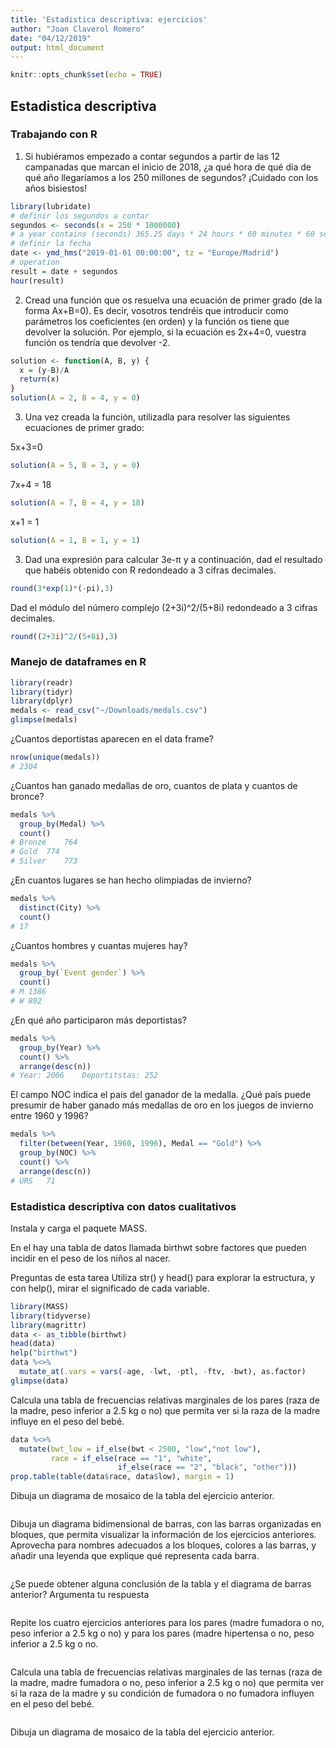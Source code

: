 ```yaml
---
title: 'Estadistica descriptiva: ejercicios'
author: "Joan Claverol Romero"
date: "04/12/2019"
output: html_document
---
```


```r
knitr::opts_chunk$set(echo = TRUE)
```

## Estadistica descriptiva

### Trabajando con R

1. Si hubiéramos empezado a contar segundos a partir de las 12 campanadas que marcan el inicio de 2018, ¿a qué hora de qué día de qué año llegaríamos a los 250 millones de segundos? ¡Cuidado con los años bisiestos!

```r
library(lubridate)
# definir los segundos a contar
segundos <- seconds(x = 250 * 1000000)
# a year contains (seconds) 365.25 days * 24 hours * 60 minutes * 60 seconds 
# definir la fecha
date <- ymd_hms("2019-01-01 00:00:00", tz = "Europe/Madrid")
# operation
result = date + segundos
hour(result)
```


2. Cread una función que os resuelva una ecuación de primer grado (de la forma Ax+B=0). Es decir, vosotros tendréis que introducir como parámetros los coeficientes (en orden) y la función os tiene que devolver la solución. Por ejemplo, si la ecuación es 2x+4=0, vuestra función os tendría que devolver -2.

```r
solution <- function(A, B, y) {
  x = (y-B)/A
  return(x)
}
solution(A = 2, B = 4, y = 0)
```


3. Una vez creada la función, utilizadla para resolver las siguientes ecuaciones de primer grado:

5x+3=0

```r
solution(A = 5, B = 3, y = 0)
```

7x+4 = 18

```r
solution(A = 7, B = 4, y = 18)
```

x+1 = 1

```r
solution(A = 1, B = 1, y = 1)
```

3. Dad una expresión para calcular 3e-π y a continuación, dad el resultado que habéis obtenido con R redondeado a 3 cifras decimales.

```r
round(3*exp(1)*(-pi),3)
```

Dad el módulo del número complejo (2+3i)^2/(5+8i) redondeado a 3 cifras decimales.

```r
round((2+3i)^2/(5+8i),3)
```

### Manejo de dataframes en R

```r
library(readr)
library(tidyr)
library(dplyr)
medals <- read_csv("~/Downloads/medals.csv")
glimpse(medals)
```

¿Cuantos deportistas aparecen en el data frame?

```r
nrow(unique(medals))
# 2304
```

¿Cuantos han ganado medallas de oro, cuantos de plata y cuantos de bronce?

```r
medals %>% 
  group_by(Medal) %>% 
  count()
# Bronze	764			
# Gold	774			
# Silver	773
```

¿En cuantos lugares se han hecho olimpiadas de invierno?

```r
medals %>% 
  distinct(City) %>% 
  count()
# 17
```

¿Cuantos hombres y cuantas mujeres hay?

```r
medals %>% 
  group_by(`Event gender`) %>% 
  count()
# M	1386			
# W	802
```


¿En qué año participaron más deportistas?

```r
medals %>% 
  group_by(Year) %>% 
  count() %>% 
  arrange(desc(n))
# Year: 2006	Deportitstas: 252	
```


El campo NOC indica el país del ganador de la medalla. ¿Qué país puede presumir de haber ganado más medallas de oro en los juegos de invierno entre 1960 y 1996?

```r
medals %>% 
  filter(between(Year, 1960, 1996), Medal == "Gold") %>% 
  group_by(NOC) %>% 
  count() %>% 
  arrange(desc(n))
# URS	71
```

### Estadistica descriptiva con datos cualitativos

Instala y carga el paquete MASS.

En el hay una tabla de datos llamada birthwt sobre factores que pueden incidir en el peso de los niños al nacer.

Preguntas de esta tarea
Utiliza str() y head() para explorar la estructura, y con help(), mirar el significado de cada variable.

```r
library(MASS)
library(tidyverse)
library(magrittr)
data <- as_tibble(birthwt)
head(data)
help("birthwt")
data %<>% 
  mutate_at(.vars = vars(-age, -lwt, -ptl, -ftv, -bwt), as.factor)
glimpse(data)
```

Calcula una tabla de frecuencias relativas marginales de los pares (raza de la madre, peso inferior a 2.5 kg o no) que permita ver si la raza de la madre influye en el peso del bebé.

```r
data %<>% 
  mutate(bwt_low = if_else(bwt < 2500, "low","not low"), 
         race = if_else(race == "1", "white", 
                        if_else(race == "2", "black", "other")))
prop.table(table(data$race, data$low), margin = 1)
```


Dibuja un diagrama de mosaico de la tabla del ejercicio anterior.

```r

```

Dibuja un diagrama bidimensional de barras, con las barras organizadas en bloques, que permita visualizar la información de los ejercicios anteriores. Aprovecha para nombres adecuados a los bloques, colores a las barras, y añadir una leyenda que explique qué representa cada barra.

```r

```

¿Se puede obtener alguna conclusión de la tabla y el diagrama de barras anterior? Argumenta tu respuesta

```r

```

Repite los cuatro ejercicios anteriores para los pares (madre fumadora o no, peso inferior a 2.5 kg o no) y para los pares (madre hipertensa o no, peso inferior a 2.5 kg o no.

```r

```

Calcula una tabla de frecuencias relativas marginales de las ternas (raza de la madre, madre fumadora o no, peso inferior a 2.5 kg o no) que permita ver si la raza de la madre y su condición de fumadora o no fumadora influyen en el peso del bebé.

```r

```

Dibuja un diagrama de mosaico de la tabla del ejercicio anterior.

```r

```

